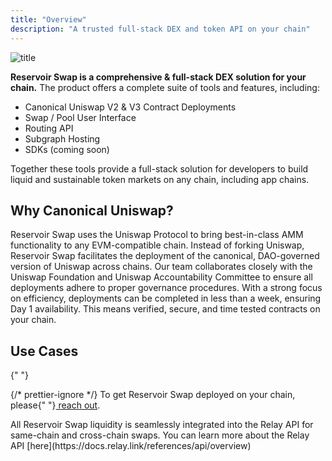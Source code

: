 ```yaml
---
title: "Overview"
description: "A trusted full-stack DEX and token API on your chain"
---
```


![title](/images/ReservoirSwap.png)

**Reservoir Swap is a comprehensive & full-stack DEX solution for your chain.** The product offers a complete suite of tools and features, including:

- Canonical Uniswap V2 & V3 Contract Deployments
- Swap / Pool User Interface
- Routing API
- Subgraph Hosting
- SDKs (coming soon)

Together these tools provide a full-stack solution for developers to build liquid and sustainable token markets on any chain, including app chains.

## Why Canonical Uniswap?

Reservoir Swap uses the Uniswap Protocol to bring best-in-class AMM functionality to any EVM-compatible chain. Instead of forking Uniswap, Reservoir Swap facilitates the deployment of the canonical, DAO-governed version of Uniswap across chains. Our team collaborates closely with the Uniswap Foundation and Uniswap Accountability Committee to ensure all deployments adhere to proper governance procedures. With a strong focus on efficiency, deployments can be completed in less than a week, ensuring Day 1 availability. This means verified, secure, and time tested contracts on your chain.

## Use Cases

<AccordionGroup>

{" "}

{/* prettier-ignore */}
<Accordion title="Chains" icon="link">To get Reservoir Swap deployed on your chain, please{" "}<a href="#intercom" className="open-intercom"> reach out</a>.</Accordion>

  <Accordion title="Apps" icon="computer">
    All Reservoir Swap liquidity is seamlessly integrated into the Relay API for same-chain and cross-chain swaps. You can learn more about the Relay API [here](https://docs.relay.link/references/api/overview)
  </Accordion>
</AccordionGroup>
